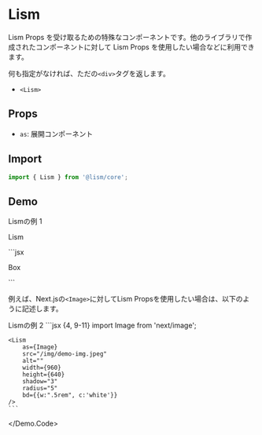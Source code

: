
# Lism

Lism Props を受け取るための特殊なコンポーネントです。他のライブラリで作成されたコンポーネントに対して Lism Props を使用したい場合などに利用できます。

何も指定がなければ、ただの`<div>`タグを返します。

- `<Lism>`

## Props
- `as`: 展開コンポーネント

## Import

```js
import { Lism } from '@lism/core';
```

## Demo

<Demo>
	<Demo.Title>Lismの例 1</Demo.Title>
	<Demo.Preview resize p={20}>
		<Lism p={30} bgc='pale' shadow='2' radius='3'>
			<p>Lism</p>
		</Lism>
	</Demo.Preview>
	<Demo.Code>
		```jsx
		<Lism p={30} bgc='pale' shadow='2' radius='3'>
			<p>Box</p>
		</Lism>
		```
	</Demo.Code>
</Demo>

例えば、Next.jsの`<Image>`に対してLism Propsを使用したい場合は、以下のように記述します。

<Demo>
	<Demo.Title>Lismの例 2</Demo.Title>
	<Demo.Preview resize p={40}>
		<Lism as={Image} src="/img/demo-img.jpeg" alt="" width={960} height={640} shadow="3" radius="5" bd={{w:".5rem", c:'white'}}/>
	</Demo.Preview>
<Demo.Code>
	```jsx {4, 9-11}
	import Image from 'next/image';

	<Lism
		as={Image}
		src="/img/demo-img.jpeg"
		alt=""
		width={960}
		height={640}
		shadow="3"
		radius="5"
		bd={{w:".5rem", c:'white'}}
	/>
	```
</Demo.Code>
</Demo>

